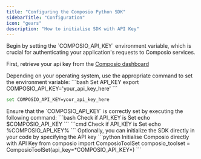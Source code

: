 ```yaml
---
title: "Configuring the Composio Python SDK"
sidebarTitle: "Configuration"
icon: "gears"
description: "How to initialise SDK with API Key"
---
```


<Steps>
<Step title="Set the COMPOSIO_API_KEY Environment Variable">
Begin by setting the `COMPOSIO_API_KEY` environment variable, which is crucial for authenticating your application's requests to Composio services.

First, retrieve your api key from the [Composio dashboard](https://app.composio.dev/settings)

</Step>
<Step title="Configure the Environment Variable">
Depending on your operating system, use the appropriate command to set the environment variable:
<Tabs>
<Tab title="For Unix/Linux/macOS">
```bash Set API_KEY
export COMPOSIO_API_KEY='your_api_key_here'
```
</Tab>
<Tab title="For Windows Command Line">

```bash Set API_KEY
set COMPOSIO_API_KEY=your_api_key_here
```

</Tab>
</Tabs>
</Step>
<Step title="Verify the Environment Variable">
Ensure that the `COMPOSIO_API_KEY` is correctly set by executing the following command:
<Tabs>
<Tab title="For Unix/Linux/macOS">
<CodeGroup>
     ```bash Check if API_KEY is Set
     echo $COMPOSIO_API_KEY
     ```
</CodeGroup>
</Tab>
<Tab title="For Windows Command Line">
<CodeGroup>
     ```cmd Check if API_KEY is Set
     echo %COMPOSIO_API_KEY%
     ```
</CodeGroup>
</Tab>
</Tabs>
</Step>
<Step title="Initializing the SDK">
Optionally, you can initialize the SDK directly in your code by specifying the API key
<CodeGroup>
     ```python Initialise Composio directly with API Key 
from composio import ComposioToolSet
composio_toolset = ComposioToolSet(api_key=*COMPOSIO_API_KEY*)
     ```
</CodeGroup>
</Step>

</Steps>
